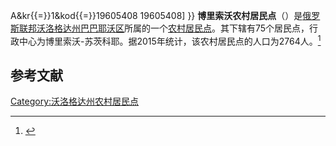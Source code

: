{{Infobox Settlement
| official_name = 博里索沃农村居民点
| native_name = Сельское поселение Борисовское
| settlement_type = [[农村居民点|农村居民点]]
| subdivision_type = [[国家|国家]]
| subdivision_type1 = [[州_(俄罗斯)|州]]
| subdivision_type2 = [[区_(苏联)|区]]
| subdivision_name = {{RUS}}
| subdivision_name1 = [[沃洛格达州|沃洛格达州]]
| subdivision_name2 = [[巴巴耶沃区|巴巴耶沃区]]
| seat_type = 行政中心
| seat = 博里索沃-苏茨科耶
| population_as_of=2015
| population_footnotes = <ref name=stat />
| population_total = 2764
| coordinates_display = inline,title
| latd =  | latm =  | lats =  | latNS = N
| longd =  | longm =  | longs =  | longEW = E
| timezone = [[莫斯科时间|MSK]]
| utc_offset = +3
| blank_name = [[俄罗斯市政土地区划代码|OKTMO编码]]
| blank_info = [http://classif.spb.ru/classificators/view/tma.php?st{{=}}A&kr{{=}}1&kod{{=}}19605408 19605408]
}}
'''博里索沃农村居民点'''（{{lang-ru|Сельское поселение Борисовское}}）是[[俄罗斯联邦|俄罗斯联邦]][[沃洛格达州|沃洛格达州]][[巴巴耶沃区|巴巴耶沃区]]所属的一个[[农村居民点|农村居民点]]。其下辖有75个居民点，行政中心为博里索沃-苏茨科耶。据2015年统计，该农村居民点的人口为2764人。<ref name=stat>{{cite web |url=http://www.gks.ru/free_doc/doc_2015/bul_dr/mun_obr2015.rar |title=Численность населения Российской Федерации по муниципальным образованиям на 1 января 2015 года |accessdate=2015-08-06 |archiveurl=https://www.webcitation.org/6aaNzOlFO?url=http://www.gks.ru/free_doc/doc_2015/bul_dr/mun_obr2015.rar |archivedate=2015-08-06 |language=ru |deadurl=yes }}</ref>

== 参考文献 ==
{{reflist}}

{{Russia-stub}}

[[Category:沃洛格达州农村居民点|Category:沃洛格达州农村居民点]]